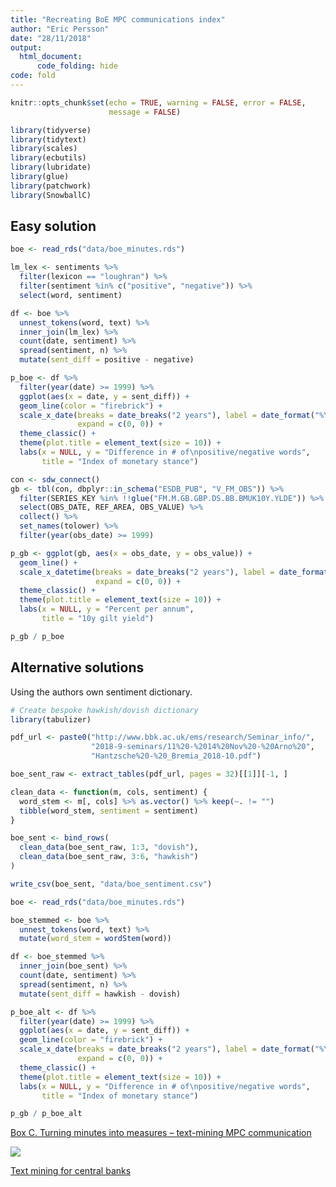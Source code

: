 ```yaml
---
title: "Recreating BoE MPC communications index"
author: "Eric Persson"
date: "28/11/2018"
output: 
  html_document:
      code_folding: hide
code: fold
---
```


```r
knitr::opts_chunk$set(echo = TRUE, warning = FALSE, error = FALSE,
                      message = FALSE)
```

```r
library(tidyverse)
library(tidytext)
library(scales)
library(ecbutils)
library(lubridate)
library(glue)
library(patchwork)
library(SnowballC)
```

## Easy solution

```r
boe <- read_rds("data/boe_minutes.rds")

lm_lex <- sentiments %>% 
  filter(lexicon == "loughran") %>% 
  filter(sentiment %in% c("positive", "negative")) %>% 
  select(word, sentiment)

df <- boe %>% 
  unnest_tokens(word, text) %>% 
  inner_join(lm_lex) %>% 
  count(date, sentiment) %>% 
  spread(sentiment, n) %>% 
  mutate(sent_diff = positive - negative)

p_boe <- df %>% 
  filter(year(date) >= 1999) %>% 
  ggplot(aes(x = date, y = sent_diff)) +
  geom_line(color = "firebrick") +
  scale_x_date(breaks = date_breaks("2 years"), label = date_format("%Y"),
               expand = c(0, 0)) +
  theme_classic() +
  theme(plot.title = element_text(size = 10)) +
  labs(x = NULL, y = "Difference in # of\npositive/negative words", 
       title = "Index of monetary stance")
```

```r
con <- sdw_connect()
gb <- tbl(con, dbplyr::in_schema("ESDB_PUB", "V_FM_OBS")) %>% 
  filter(SERIES_KEY %in% !!glue("FM.M.GB.GBP.DS.BB.BMUK10Y.YLDE")) %>% 
  select(OBS_DATE, REF_AREA, OBS_VALUE) %>% 
  collect() %>% 
  set_names(tolower) %>% 
  filter(year(obs_date) >= 1999)

p_gb <- ggplot(gb, aes(x = obs_date, y = obs_value)) +
  geom_line() +
  scale_x_datetime(breaks = date_breaks("2 years"), label = date_format("%Y"),
                   expand = c(0, 0)) +
  theme_classic() +
  theme(plot.title = element_text(size = 10)) +
  labs(x = NULL, y = "Percent per annum", 
       title = "10y gilt yield")
```

```r
p_gb / p_boe
```

## Alternative solutions

Using the authors own sentiment dictionary.

```r
# Create bespoke hawkish/dovish dictionary
library(tabulizer)

pdf_url <- paste0("http://www.bbk.ac.uk/ems/research/Seminar_info/", 
                  "2018-9-seminars/11%20-%2014%20Nov%20-%20Arno%20",
                  "Hantzsche%20-%20_Bremia_2018-10.pdf")

boe_sent_raw <- extract_tables(pdf_url, pages = 32)[[1]][-1, ]

clean_data <- function(m, cols, sentiment) {
  word_stem <- m[, cols] %>% as.vector() %>% keep(~. != "")
  tibble(word_stem, sentiment = sentiment)
}

boe_sent <- bind_rows(
  clean_data(boe_sent_raw, 1:3, "dovish"),
  clean_data(boe_sent_raw, 3:6, "hawkish")
)

write_csv(boe_sent, "data/boe_sentiment.csv")
```

```r
boe <- read_rds("data/boe_minutes.rds")

boe_stemmed <- boe %>% 
  unnest_tokens(word, text) %>% 
  mutate(word_stem = wordStem(word))

df <- boe_stemmed %>% 
  inner_join(boe_sent) %>% 
  count(date, sentiment) %>% 
  spread(sentiment, n) %>% 
  mutate(sent_diff = hawkish - dovish)

p_boe_alt <- df %>% 
  filter(year(date) >= 1999) %>% 
  ggplot(aes(x = date, y = sent_diff)) +
  geom_line(color = "firebrick") +
  scale_x_date(breaks = date_breaks("2 years"), label = date_format("%Y"),
               expand = c(0, 0)) +
  theme_classic() +
  theme(plot.title = element_text(size = 10)) +
  labs(x = NULL, y = "Difference in # of\npositive/negative words", 
       title = "Index of monetary stance")
```

```r
p_gb / p_boe_alt
```

[Box C. Turning minutes into measures – text-mining MPC communication
](https://journals.sagepub.com/doi/full/10.1177/002795011824600103)

![](https://journals.sagepub.com/na101/home/literatum/publisher/sage/journals/content/nera/2018/nera_246_1/002795011824600103/20181026/images/medium/10.1177_002795011824600103-fig25.gif)

[Text mining for central banks](https://www.bankofengland.co.uk/-/media/boe/files/ccbs/resources/text-mining-for-central-banks.pdf?la=en&hash=C49C23BF808B13FAD5361D0D2516DA12646120A6)
